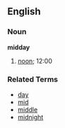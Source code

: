 ==English==
===Noun===
'''midday'''

# [[noon]]; 12:00

===Related Terms===
*[[day]]
*[[mid]]
*[[middle]]
*[[midnight]]